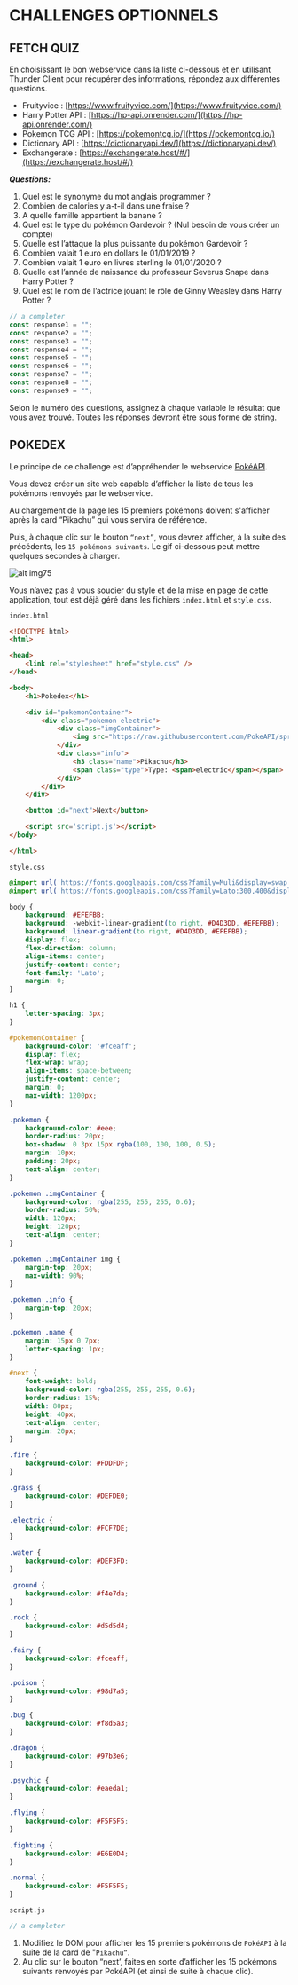 # CHALLENGES OPTIONNELS

## FETCH QUIZ

En choisissant le bon webservice dans la liste ci-dessous et en utilisant Thunder Client pour récupérer des informations, 
répondez aux différentes questions.

- Fruityvice : [https://www.fruityvice.com/](https://www.fruityvice.com/)
- Harry Potter API : [https://hp-api.onrender.com/](https://hp-api.onrender.com/)
- Pokemon TCG API : [https://pokemontcg.io/](https://pokemontcg.io/)
- Dictionary API :  [https://dictionaryapi.dev/](https://dictionaryapi.dev/)
- Exchangerate : [https://exchangerate.host/#/](https://exchangerate.host/#/)

***Questions:***

1. Quel est le synonyme du mot anglais programmer ?
2. Combien de calories y a-t-il dans une fraise ?
3. A quelle famille appartient la banane ?
4. Quel est le type du pokémon Gardevoir ? (Nul besoin de vous créer un compte)
5. Quelle est l’attaque la plus puissante du pokémon Gardevoir ?
6. Combien valait 1 euro en dollars le 01/01/2019 ?
7. Combien valait 1 euro en livres sterling le 01/01/2020 ?
8. Quelle est l’année de naissance du professeur Severus Snape dans Harry Potter ?
9. Quel est le nom de l’actrice jouant le rôle de Ginny Weasley dans Harry Potter ?

```js
// a completer
const response1 = "";
const response2 = "";
const response3 = "";
const response4 = "";
const response5 = "";
const response6 = "";
const response7 = "";
const response8 = "";
const response9 = "";
```

Selon le numéro des questions, assignez à chaque variable le résultat que vous avez trouvé. Toutes les réponses devront être sous forme de string.


## POKEDEX

Le principe de ce challenge est d’appréhender le webservice [PokéAPI](https://pokeapi.co/).

Vous devez créer un site web capable d’afficher la liste de tous les pokémons renvoyés par le webservice.

Au chargement de la page les 15 premiers pokémons doivent s'afficher après la card “Pikachu” qui vous servira de référence.

Puis, à chaque clic sur le bouton ```“next”```, vous devrez afficher, à la suite des précédents, les ```15 pokémons suivants```.
Le gif ci-dessous peut mettre quelques secondes à charger.

![alt img75](/images/courses/level1/img75.gif)

Vous n’avez pas à vous soucier du style et de la mise en page de cette application, 
tout est déjà géré dans les fichiers ```index.html``` et ```style.css```.

```index.html```
```html
<!DOCTYPE html>
<html>

<head>
	<link rel="stylesheet" href="style.css" />
</head>

<body>
	<h1>Pokedex</h1>

	<div id="pokemonContainer">
		<div class="pokemon electric">
			<div class="imgContainer">
				<img src="https://raw.githubusercontent.com/PokeAPI/sprites/master/sprites/pokemon/25.png" alt="Pikachu" />
			</div>
			<div class="info">
				<h3 class="name">Pikachu</h3>
				<span class="type">Type: <span>electric</span></span>
			</div>
		</div>
	</div>

	<button id="next">Next</button>

	<script src='script.js'></script>
</body>

</html>
```

```style.css```
```css
@import url('https://fonts.googleapis.com/css?family=Muli&display=swap');
@import url('https://fonts.googleapis.com/css?family=Lato:300,400&display=swap');

body {
	background: #EFEFBB;
	background: -webkit-linear-gradient(to right, #D4D3DD, #EFEFBB);
	background: linear-gradient(to right, #D4D3DD, #EFEFBB);
	display: flex;
	flex-direction: column;
	align-items: center;
	justify-content: center;
	font-family: 'Lato';
	margin: 0;
}

h1 {
	letter-spacing: 3px;
}

#pokemonContainer {
	background-color: '#fceaff';
	display: flex;
	flex-wrap: wrap;
	align-items: space-between;
	justify-content: center;
	margin: 0;
	max-width: 1200px;
}

.pokemon {
	background-color: #eee;
	border-radius: 20px;
	box-shadow: 0 3px 15px rgba(100, 100, 100, 0.5);
	margin: 10px;
	padding: 20px;
	text-align: center;
}

.pokemon .imgContainer {
	background-color: rgba(255, 255, 255, 0.6);
	border-radius: 50%;
	width: 120px;
	height: 120px;
	text-align: center;
}

.pokemon .imgContainer img {
	margin-top: 20px;
	max-width: 90%;
}

.pokemon .info {
	margin-top: 20px;
}

.pokemon .name {
	margin: 15px 0 7px;
	letter-spacing: 1px;
}

#next {
	font-weight: bold;
	background-color: rgba(255, 255, 255, 0.6);
	border-radius: 15%;
	width: 80px;
	height: 40px;
	text-align: center;
	margin: 20px;
}

.fire {
	background-color: #FDDFDF;
}

.grass {
	background-color: #DEFDE0;
}

.electric {
	background-color: #FCF7DE;
}

.water {
	background-color: #DEF3FD;
}

.ground {
	background-color: #f4e7da;
}

.rock {
	background-color: #d5d5d4;
}

.fairy {
	background-color: #fceaff;
}

.poison {
	background-color: #98d7a5;
}

.bug {
	background-color: #f8d5a3;
}

.dragon {
	background-color: #97b3e6;
}

.psychic {
	background-color: #eaeda1;
}

.flying {
	background-color: #F5F5F5;
}

.fighting {
	background-color: #E6E0D4;
}

.normal {
	background-color: #F5F5F5;
}
```

```script.js```
```js
// a completer
```

1. Modifiez le DOM pour afficher les 15 premiers pokémons de ```PokéAPI``` à la suite de la card de "```Pikachu”```.
2. Au clic sur le bouton “next’, faites en sorte d’afficher les 15 pokémons suivants renvoyés par PokéAPI (et ainsi de suite à chaque clic).